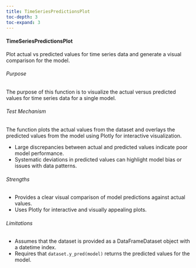 ```yaml
---
title: TimeSeriesPredictionsPlot
toc-depth: 3
toc-expand: 3
---
```







#### TimeSeriesPredictionsPlot

Plot actual vs predicted values for time series data and generate a visual comparison for the model.

###### Purpose

The purpose of this function is to visualize the actual versus predicted values for time
series data for a single model.

###### Test Mechanism

The function plots the actual values from the dataset and overlays the predicted
values from the model using Plotly for interactive visualization.

- Large discrepancies between actual and predicted values indicate poor model performance.
- Systematic deviations in predicted values can highlight model bias or issues with data patterns.

###### Strengths

- Provides a clear visual comparison of model predictions against actual values.
- Uses Plotly for interactive and visually appealing plots.

###### Limitations

- Assumes that the dataset is provided as a DataFrameDataset object with a datetime index.
- Requires that `dataset.y_pred(model)` returns the predicted values for the model.




 